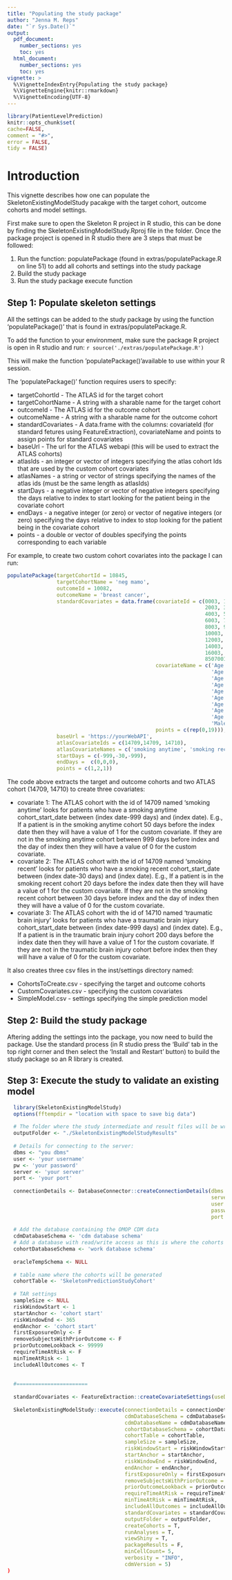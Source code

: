 ```yaml
---
title: "Populating the study package"
author: "Jenna M. Reps"
date: "`r Sys.Date()`"
output:
  pdf_document:
    number_sections: yes
    toc: yes
  html_document:
    number_sections: yes
    toc: yes
vignette: >
  %\VignetteIndexEntry{Populating the study package}
  %\VignetteEngine{knitr::rmarkdown}
  %\VignetteEncoding{UTF-8}
---
```

  
  ```r
library(PatientLevelPrediction)
knitr::opts_chunk$set(
  cache=FALSE,
  comment = "#>",
  error = FALSE,
  tidy = FALSE)
```
# Introduction

This vignette describes how one can populate the SkeletonExistingModelStudy pacakge with the target cohort, outcome cohorts and model settings.


First make sure to open the Skeleton R project in R studio, this can be done by finding the SkeletonExistingModelStudy.Rproj file in the folder.  Once the package project is opened in R studio there are 3 steps that must be followed:
  
1. Run the function: populatePackage (found in extras/populatePackage.R on line 51) to add all cohorts and settings into the study package
2. Build the study package
3. Run the study package execute function

## Step 1: Populate skeleton settings
All the settings can be added to the study package by using the function 'populatePackage()' that is found in extras/populatePackage.R.

To add the function to your environment, make sure the package R project is open in R studio and run:
  ```r
source('./extras/populatePackage.R')
```

This will make the function 'populatePackage()'available to use within your R session.  

The 'populatePackage()' function requires users to specify:

* targetCohortId - The ATLAS id for the target cohort 
* targetCohortName - A string with a sharable name for the target cohort
* outcomeId - The ATLAS id for the outcome cohort 
* outcomeName - A string with a sharable name for the outcome cohort
* standardCovariates - A data.frame with the columns: covariateId (for standard fetures using FeatureExtraction), covariateName and points to assign points for standard covariates 
* baseUrl - The url for the ATLAS webapi (this will be used to extract the ATLAS cohorts)
* atlasIds - an integer or vector of integers specifying the atlas cohort Ids that are used by the custom cohort covariates
* atlasNames - a string or vector of strings specifying the names of the atlas ids (must be the same length as atlasIds)
* startDays - a negative integer or vector of negative integers specifying the days relative to index to start looking for the patient  being in the covariate cohort 
* endDays - a negative integer (or zero) or vector of negative integers (or zero) specifying the days relative to index to stop looking for the patient being in the covariate cohort 
* points - a double or vector of doubles specifying the points corresponding to each variable

For example, to create two custom cohort covariates into the package I can run:
```r
populatePackage(targetCohortId = 10845,
                targetCohortName = 'neg mamo',
                outcomeId = 10082,
                outcomeName = 'breast cancer',
                standardCovariates = data.frame(covariateId = c(0003, 1003,
                                                                2003, 3003,
                                                                4003, 5003,
                                                                6003, 7003,
                                                                8003, 9003,
                                                                10003, 11003,
                                                                12003, 13003,
                                                                14003, 15003,
                                                                16003, 17003,
                                                                8507001),
                                                covariateName = c('Age 0-4', 'Age 5-9',
                                                                  'Age 10-14', 'Age 15-19',
                                                                  'Age 20-24', 'Age 25-30',
                                                                  'Age 30-34', 'Age 35-40',
                                                                  'Age 40-44', 'Age 45-50',
                                                                  'Age 50-54', 'Age 55-60',
                                                                  'Age 60-64', 'Age 65-70',
                                                                  'Age 70-74', 'Age 75-80',
                                                                  'Age 80-84', 'Age 85-90',
                                                                  'Male'), 
                                                points = c(rep(0,19))),
                baseUrl = 'https://yourWebAPI',
                atlasCovariateIds = c(14709,14709, 14710),
                atlasCovariateNames = c('smoking anytime', 'smoking recent', 'traumatic brain injury'),
                startDays = c(-999,-30,-999),
                endDays =  c(0,0,0),
                points = c(1,2,1))
```

The code above extracts the target and outcome cohorts and two ATLAS cohort (14709, 14710) to create three covariates:

* covariate 1: The ATLAS cohort with the id of 14709 named 'smoking anytime'  looks for patients who have a smoking anytime cohort_start_date between (index date-999 days) and (index date).  E.g., If a patient is in the smoking anytime cohort 50 days before the index date then they will have a value of 1 for the custom covariate.  If they are not in the smoking anytime cohort between 999 days before index and the day of index then they will have a value of 0 for the custom covariate.
* covariate 2: The ATLAS cohort with the id of 14709 named 'smoking recent' looks for patients who have a smoking recent cohort_start_date between (index date-30 days) and (index date).  E.g., If a patient is in the smoking recent cohort 20 days before the index date then they will have a value of 1 for the custom covariate.  If they are not in the smoking recent cohort between 30 days before index and the day of index then they will have a value of 0 for the custom covariate.
* covariate 3: The ATLAS cohort with the id of 14710 named 'traumatic brain injury' looks for patients who have a traumatic brain injury cohort_start_date between (index date-999 days) and (index date).  E.g., If a patient is in the traumatic brain injury cohort 200 days before the index date then they will have a value of 1 for the custom covariate.  If they are not in the traumatic brain injury cohort before index  then they will have a value of 0 for the custom covariate.

It also creates three csv files in the inst/settings directory named: 

* CohortsToCreate.csv - specifying the target and outcome cohorts
* CustomCovariates.csv - specifying the custom covariates
* SimpleModel.csv - settings specifying the simple prediction model

## Step 2: Build the study package
Aftering adding the settings into the package, you now need to build the package. Use the standard process (in R studio press the 'Build' tab in the top right corner and then select the 'Install and Restart' button) to build the study package so an R library is created.

## Step 3: Execute the study to validate an existing model

```r
  library(SkeletonExistingModelStudy)
  options(fftempdir = "location with space to save big data")
  
  # The folder where the study intermediate and result files will be written:
  outputFolder <- "./SkeletonExistingModelStudyResults"
  
  # Details for connecting to the server:
  dbms <- "you dbms"
  user <- 'your username'
  pw <- 'your password'
  server <- 'your server'
  port <- 'your port'
  
  connectionDetails <- DatabaseConnector::createConnectionDetails(dbms = dbms,
                                                                  server = server,
                                                                  user = user,
                                                                  password = pw,
                                                                  port = port)
  
  # Add the database containing the OMOP CDM data
  cdmDatabaseSchema <- 'cdm database schema'
  # Add a database with read/write access as this is where the cohorts will be generated
  cohortDatabaseSchema <- 'work database schema'
  
  oracleTempSchema <- NULL
  
  # table name where the cohorts will be generated
  cohortTable <- 'SkeletonPredictionStudyCohort'
  
  # TAR settings
  sampleSize <- NULL
  riskWindowStart <- 1
  startAnchor <- 'cohort start'
  riskWindowEnd <- 365
  endAnchor <- 'cohort start'
  firstExposureOnly <- F
  removeSubjectsWithPriorOutcome <- F
  priorOutcomeLookback <- 99999
  requireTimeAtRisk <- F
  minTimeAtRisk <- 1
  includeAllOutcomes <- T
  
  
  #=======================
  
  standardCovariates <- FeatureExtraction::createCovariateSettings(useDemographicsAgeGroup = T, useDemographicsGender = T)
  
  SkeletonExistingModelStudy::execute(connectionDetails = connectionDetails,
                                      cdmDatabaseSchema = cdmDatabaseSchema,
                                      cdmDatabaseName = cdmDatabaseName,
                                      cohortDatabaseSchema = cohortDatabaseSchema,
                                      cohortTable = cohortTable,
                                      sampleSize = sampleSize,
                                      riskWindowStart = riskWindowStart,
                                      startAnchor = startAnchor,
                                      riskWindowEnd = riskWindowEnd,
                                      endAnchor = endAnchor,
                                      firstExposureOnly = firstExposureOnly,
                                      removeSubjectsWithPriorOutcome = removeSubjectsWithPriorOutcome,
                                      priorOutcomeLookback = priorOutcomeLookback,
                                      requireTimeAtRisk = requireTimeAtRisk,
                                      minTimeAtRisk = minTimeAtRisk,
                                      includeAllOutcomes = includeAllOutcomes,
                                      standardCovariates = standardCovariates,
                                      outputFolder = outputFolder,
                                      createCohorts = T,
                                      runAnalyses = T,
                                      viewShiny = T,
                                      packageResults = F,
                                      minCellCount= 5,
                                      verbosity = "INFO",
                                      cdmVersion = 5)
)
```
